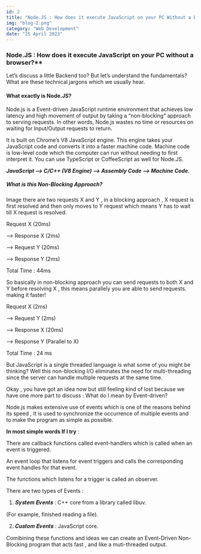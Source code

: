 ```yaml
---
id: 2
title: "Node.JS : How does it execute JavaScript on your PC Without a Browser?"
img: "blog-2.png"
category: "Web Development"
date: "25 April 2023"
---
```


### Node.JS : How does it execute JavaScript on your PC without a browser?**

Let’s discuss a little Backend too? But let’s understand the fundamentals? What are these technical jargons which we usually hear. 

#### What exactly is Node.JS?

Node.js is a Event-driven JavaScript runtime environment that achieves low latency and high movement of output by taking a “non-blocking” approach to serving requests. In other words, Node.js wastes no time or resources on waiting for Input/Output requests to return. 

It is built on Chrome’s V8 JavaScript engine. This engine takes your JavaScript code and converts it into a faster machine code. Machine code is low-level code which the computer can run without needing to first interpret it. You can use TypeScript or CoffeeScript as well for Node.JS.

***JavaScript —> C/C++ (V8 Engine) —> Assembly Code —> Machine Code.***

##### What is this Non-Blocking Approach?

Image there are two requests X and Y , in a blocking approach , X request is first resolved and then only moves to Y request which means Y has to wait till X request is resolved.

Request X (20ms)

—> Response X (2ms)

—> Request Y (20ms)

 —> Response Y (2ms)

Total Time : 44ms

So basically in non-blocking approach you can send requests to both X and Y before resolving X , this means parallely you are able to send requests. making it faster!

Request X (2ms)

—> Request Y (2ms)

—> Response X (20ms)

—> Response Y (Parallel to X)

Total Time : 24 ms

But JavaScript is a single threaded language is what some of you might be thinking? Well this non-blocking I/O eliminates the need for multi-threading since the server can handle multiple requests at the same time.

Okay , you have got an idea now but still feeling kind of lost because we have one more part to discuss : What do I mean by Event-driven?

Node.js makes extensive use of events which is one of the reasons behind its speed , It is used to synchronize the occurrence of multiple events and to make the program as simple as possible.

**In most simple words If I try** : 

There are callback functions called event-handlers which is called when an event is triggered.

An event loop that listens for event triggers and calls the corresponding event handles for that event. 

The functions which listens for a trigger is called an observer.

There are two types of Events :

1) 𝑺𝒚𝒔𝒕𝒆𝒎 𝑬𝒗𝒆𝒏𝒕𝒔 : C++ core from a library called libuv.

(For example, finished reading a file).

2) 𝑪𝒖𝒔𝒕𝒐𝒎 𝑬𝒗𝒆𝒏𝒕𝒔 : JavaScript core.

Comibining these functions and ideas we can create an Event-Driven Non-Blocking program that acts fast , and like a muti-threaded output.